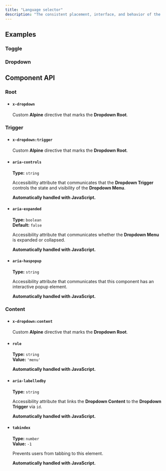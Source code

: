 ```yaml
---
title: "Language selector"
description: "The consistent placement, interface, and behavior of the language selection component allows users to easily find and access content in the language the user is most comfortable in."
---
```


## Examples

### Toggle

<ComponentPreview title="Language Selector" component="language-selector" variant="language-selector" />

### Dropdown

<ComponentPreview title="Language Selector" component="language-selector" variant="language-selector-menu" />

## Component API

### Root

<ContentList>

  - #### `x-dropdown`
    
    Custom **Alpine** directive that marks the **Dropdown Root**.
  
</ContentList>

### Trigger

<ContentList>

  - #### `x-dropdown:trigger`
    
    Custom **Alpine** directive that marks the **Dropdown Root**.

  - #### `aria-controls`

    **Type:** `string`

    Accessibility attribute that communicates that the **Dropdown Trigger** controls the state and visibility of the **Dropdown Menu**.

    **Automatically handled with JavaScript.**

  - #### `aria-expanded`
    
    **Type:** `boolean`<br/>**Default:** `false`

    Accessibility attribute that communicates whether the **Dropdown Menu** is expanded or collapsed. 

    **Automatically handled with JavaScript.**

  - #### `aria-haspopup`

    **Type:** `string`

    Accessibility attribute that communicates that this component has an interactive popup element.

    **Automatically handled with JavaScript.**
  
</ContentList>

### Content

<ContentList>

  - #### `x-dropdown:content`
    
    Custom **Alpine** directive that marks the **Dropdown Root**.

  - #### `role`

    **Type:** `string`<br/>**Value:** `'menu'`

    **Automatically handled with JavaScript.**

  - #### `aria-labelledby`

    **Type:** `string`

    Accessibility attribute that links the **Dropdown Content** to the **Dropdown Trigger** via `id`. 

    **Automatically handled with JavaScript.**

  - #### `tabindex`

    **Type:** `number`<br/>**Value:** `-1`

    Prevents users from tabbing to this element.

    **Automatically handled with JavaScript.**
  
</ContentList>
